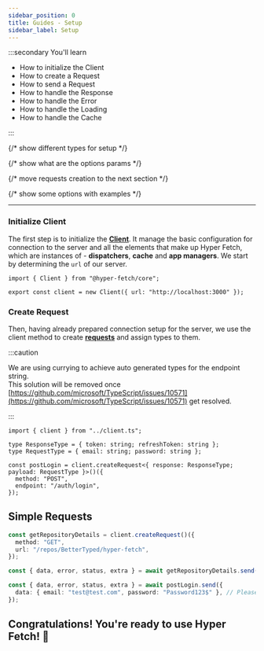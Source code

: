 ```yaml
---
sidebar_position: 0
title: Guides - Setup
sidebar_label: Setup
---
```


:::secondary You'll learn

- How to initialize the Client
- How to create a Request
- How to send a Request
- How to handle the Response
- How to handle the Error
- How to handle the Loading
- How to handle the Cache

:::

{/* show different types for setup */}

{/* show what are the options params */}

{/* move requests creation to the next section */}

{/* show some options with examples */}

---

### Initialize Client

The first step is to initialize the **[Client](/core/client.mdx)**. It manage the basic configuration for connection to
the server and all the elements that make up Hyper Fetch, which are instances of - **dispatchers**, **cache** and **app
managers**. We start by determining the `url` of our server.

```tsx title="/src/server/client.ts"
import { Client } from "@hyper-fetch/core";

export const client = new Client({ url: "http://localhost:3000" });
```

### Create Request

Then, having already prepared connection setup for the server, we use the client method to create
**[requests](/core/request.mdx)** and assign types to them.

:::caution

We are using currying to achieve auto generated types for the endpoint string. <br /> This solution will be removed once
[https://github.com/microsoft/TypeScript/issues/10571](https://github.com/microsoft/TypeScript/issues/10571) get
resolved.

:::

```tsx title="/src/server/auth/auth.ts"
import { client } from "../client.ts";

type ResponseType = { token: string; refreshToken: string };
type RequestType = { email: string; password: string };

const postLogin = client.createRequest<{ response: ResponseType; payload: RequestType }>()({
  method: "POST",
  endpoint: "/auth/login",
});
```

## Simple Requests

```ts
const getRepositoryDetails = client.createRequest()({
  method: "GET",
  url: "/repos/BetterTyped/hyper-fetch",
});

const { data, error, status, extra } = await getRepositoryDetails.send();

const { data, error, status, extra } = await postLogin.send({
  data: { email: "test@test.com", password: "Password123$" }, // Please, do not use this password ;)
});
```

## Congratulations! You're ready to use **Hyper Fetch**! 🎊
